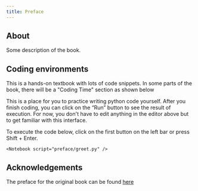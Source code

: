 ```yaml
---
title: Preface
---
```


## About

Some description of the book.

## Coding environments

This is a hands-on textbook with lots of code snippets. In some parts of the book, there will be a "Coding Time" section as shown below

<CodingTime>

This is a place for you to practice writing python code yourself. After you finish coding, you can click on the “Run” button to see the result of execution. For now, you don't have to edit anything in the editor above but to get familiar with this interface.

To execute the code below, click on the first button on the left bar or press Shift + Enter.

    <Notebook script="preface/greet.py" />

</CodingTime>

## Acknowledgements

The preface for the original book can be found [here](https://greenteapress.com/thinkpython2/html/thinkpython2001.html)
